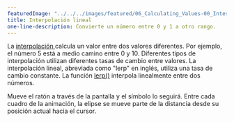---
featuredImage: "../../../images/featured/06_Calculating_Values-00_Interpolate-thumbnail.png"
title: Interpolación lineal 
one-line-description: Convierte un número entre 0 y 1 a otro rango.
---

La <a href="https://developer.mozilla.org/en-US/docs/Glossary/Interpolation" target="_blank"> interpolación </a> 
calcula un valor entre dos valores diferentes. Por ejemplo, el número 5 está a medio camino entre 0 y 10. 
Diferentes tipos de interpolación utilizan diferentes tasas de cambio entre valores. La interpolación lineal, 
abreviada como "lerp" en inglés, utiliza una tasa de cambio constante. 
La función <a href="https://p5js.org/reference/#/p5/lerp" target="_blank">lerp()</a> interpola linealmente entre dos números.

Mueve el ratón a través de la pantalla y el símbolo lo seguirá. Entre cada cuadro de la animación, 
la elipse se mueve parte de la distancia desde su posición actual hacia el cursor.